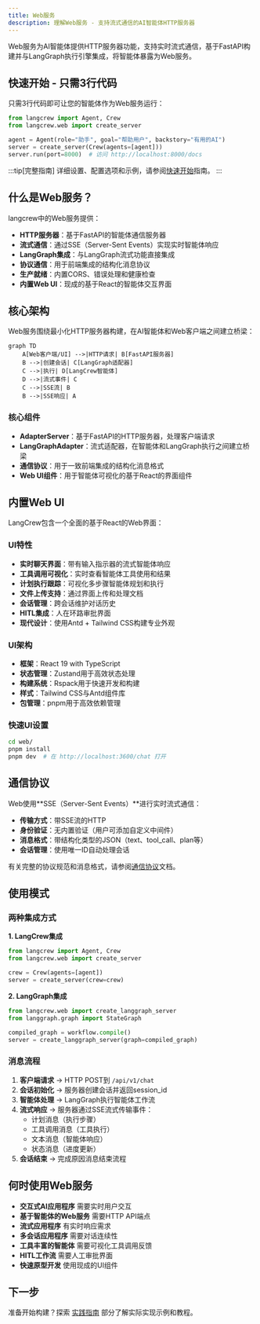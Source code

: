 ```yaml
---
title: Web服务
description: 理解Web服务 - 支持流式通信的AI智能体HTTP服务器
---
```


Web服务为AI智能体提供HTTP服务器功能，支持实时流式通信，基于FastAPI构建并与LangGraph执行引擎集成，将智能体暴露为Web服务。

## 快速开始 - 只需3行代码

只需3行代码即可让您的智能体作为Web服务运行：

```python
from langcrew import Agent, Crew
from langcrew.web import create_server

agent = Agent(role="助手", goal="帮助用户", backstory="有用的AI")
server = create_server(Crew(agents=[agent]))
server.run(port=8000)  # 访问 http://localhost:8000/docs
```

:::tip[完整指南]
详细设置、配置选项和示例，请参阅[快速开始](/zh/guides/web/getting-started)指南。
:::

## 什么是Web服务？

langcrew中的Web服务提供：

- **HTTP服务器**：基于FastAPI的智能体通信服务器
- **流式通信**：通过SSE（Server-Sent Events）实现实时智能体响应
- **LangGraph集成**：与LangGraph流式功能直接集成
- **协议通信**：用于前端集成的结构化消息协议
- **生产就绪**：内置CORS、错误处理和健康检查
- **内置Web UI**：现成的基于React的智能体交互界面

## 核心架构

Web服务围绕最小化HTTP服务器构建，在AI智能体和Web客户端之间建立桥梁：

```mermaid
graph TD
    A[Web客户端/UI] -->|HTTP请求| B[FastAPI服务器]
    B -->|创建会话| C[LangGraph适配器]
    C -->|执行| D[LangCrew智能体]
    D -->|流式事件| C
    C -->|SSE流| B
    B -->|SSE响应| A
```

### 核心组件

- **AdapterServer**：基于FastAPI的HTTP服务器，处理客户端请求
- **LangGraphAdapter**：流式适配器，在智能体和LangGraph执行之间建立桥梁
- **通信协议**：用于一致前端集成的结构化消息格式
- **Web UI组件**：用于智能体可视化的基于React的界面组件

## 内置Web UI

LangCrew包含一个全面的基于React的Web界面：

### UI特性

- **实时聊天界面**：带有输入指示器的流式智能体响应
- **工具调用可视化**：实时查看智能体工具使用和结果
- **计划执行跟踪**：可视化多步骤智能体规划和执行
- **文件上传支持**：通过界面上传和处理文档
- **会话管理**：跨会话维护对话历史
- **HITL集成**：人在环路审批界面
- **现代设计**：使用Antd + Tailwind CSS构建专业外观

### UI架构

- **框架**：React 19 with TypeScript
- **状态管理**：Zustand用于高效状态处理
- **构建系统**：Rspack用于快速开发和构建
- **样式**：Tailwind CSS与Antd组件库
- **包管理**：pnpm用于高效依赖管理

### 快速UI设置

```bash
cd web/
pnpm install
pnpm dev  # 在 http://localhost:3600/chat 打开
```

## 通信协议

Web使用**SSE（Server-Sent Events）**进行实时流式通信：

- **传输方式**：带SSE流的HTTP
- **身份验证**：无内置验证（用户可添加自定义中间件）
- **消息格式**：带结构化类型的JSON（text、tool_call、plan等）
- **会话管理**：使用唯一ID自动处理会话

有关完整的协议规范和消息格式，请参阅[通信协议](/zh/guides/web/protocol)文档。

## 使用模式

### 两种集成方式

**1. LangCrew集成**

```python
from langcrew import Agent, Crew
from langcrew.web import create_server

crew = Crew(agents=[agent])
server = create_server(crew=crew)
```

**2. LangGraph集成**  

```python
from langcrew.web import create_langgraph_server
from langgraph.graph import StateGraph

compiled_graph = workflow.compile()
server = create_langgraph_server(graph=compiled_graph)
```

### 消息流程

1. **客户端请求** → HTTP POST到 `/api/v1/chat`
2. **会话初始化** → 服务器创建会话并返回session_id
3. **智能体处理** → LangGraph执行智能体工作流
4. **流式响应** → 服务器通过SSE流式传输事件：
   - 计划消息（执行步骤）
   - 工具调用消息（工具执行）
   - 文本消息（智能体响应）
   - 状态消息（进度更新）
5. **会话结束** → 完成原因消息结束流程

## 何时使用Web服务

- **交互式AI应用程序** 需要实时用户交互
- **基于智能体的Web服务** 需要HTTP API端点
- **流式应用程序** 有实时响应需求
- **多会话应用程序** 需要对话连续性
- **工具丰富的智能体** 需要可视化工具调用反馈
- **HITL工作流** 需要人工审批界面
- **快速原型开发** 使用现成的UI组件

## 下一步

准备开始构建？探索 [实践指南](/guides/quickstart) 部分了解实际实现示例和教程。

